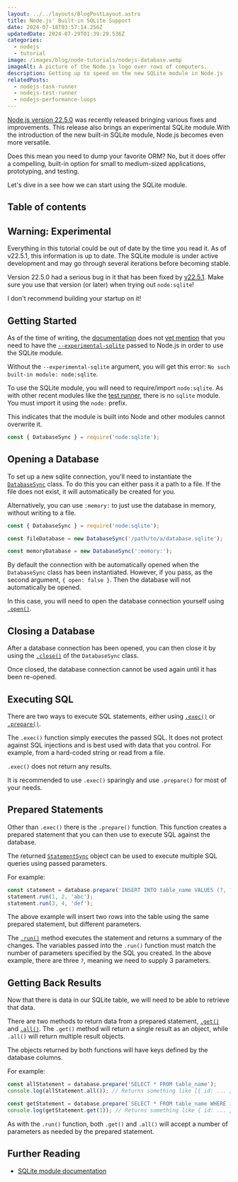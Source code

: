 ```yaml
---
layout: ../../layouts/BlogPostLayout.astro
title: Node.js' Built-in SQLite Support
date: 2024-07-18T03:57:14.256Z
updatedDate: 2024-07-29T01:39:29.536Z
categories:
  - nodejs
  - tutorial
image: /images/blog/node-tutorials/nodejs-database.webp
imageAlt: A picture of the Node.js logo over rows of computers.
description: Getting up to speed on the new SQLite module in Node.js
relatedPosts:
  - nodejs-task-runner
  - nodejs-test-runner
  - nodejs-performance-loops
---
```


[Node.js version 22.5.0](https://nodejs.org/en/blog/release/v22.5.0) was recently
released bringing various fixes and improvements. This release also brings an
experimental SQLite module.With the introduction of the new built-in SQLite module,
Node.js becomes even more versatile.

Does this mean you need to dump your favorite ORM? No, but it does offer a compelling,
built-in option for small to medium-sized applications, prototyping, and testing.

Let's dive in a see how we can start using the SQLite module.

## Table of contents

## Warning: Experimental

<NewsletterForm />

Everything in this tutorial could be out of date by the time you read it. As of
v22.5.1, this information is up to date. The SQLite module is under active development
and may go through several iterations before becoming stable.

Version 22.5.0 had a serious bug in it that has been fixed by [v22.5.1](https://nodejs.org/en/blog/release/v22.5.1).
Make sure you use that version (or later) when trying out `node:sqlite`!

I don't recommend building your startup on it!

## Getting Started

As of the time of writing, the [documentation](https://nodejs.org/docs/latest/api/sqlite.html)
does not [yet mention](https://github.com/nodejs/node/issues/53906)
that you need to have the [`--experimental-sqlite`](https://nodejs.org/docs/latest/api/cli.html#--experimental-sqlite)
passed to Node.js in order to use the SQLite module.

Without the `--experimental-sqlite` argument, you will get this error: `No such built-in module: node:sqlite`.

To use the SQLite module, you will need to require/import `node:sqlite`.
As with other recent modules like the [test runner](/blog/nodejs-test-runner/),
there is no `sqlite` module. You must import it using the `node:` prefix.

This indicates that the module is built into Node and other modules cannot
overwrite it.

```javascript
const { DatabaseSync } = require('node:sqlite');
```

## Opening a Database

To set up a new sqlite connection, you'll need to instantiate the [`DatabaseSync`](https://nodejs.org/docs/latest/api/sqlite.html#class-databasesync)
class. To do this you can either pass it a path to a file. If the file does not
exist, it will automatically be created for you.

Alternatively, you can use `:memory:` to just use the database in memory, without
writing to a file.

```javascript
const { DatabaseSync } = require('node:sqlite');

const fileDatabase = new DatabaseSync('/path/to/a/database.sqlite');

const memoryDatabase = new DatabaseSync(':memory:');
```

By default the connection with be automatically opened when the `DatabaseSync`
class has been instantiated. However, if you pass, as the second argument, `{ open: false }`.
Then the database will not automatically be opened.

In this case, you will need to open the database connection yourself using [`.open()`](https://nodejs.org/docs/latest/api/sqlite.html#databaseopen).

## Closing a Database

After a database connection has been opened, you can then close it by using the
[`.close()`](https://nodejs.org/docs/latest/api/sqlite.html#databaseclose) of
the `DatabaseSync` class.

Once closed, the database connection cannot be used again until it has been re-opened.

## Executing SQL

There are two ways to execute SQL statements, either using [`.exec()`](https://nodejs.org/docs/latest/api/sqlite.html#databaseclose)
or [`.prepare()`](https://nodejs.org/docs/latest/api/sqlite.html#databasepreparesql).

The `.exec()` function simply executes the passed SQL. It does not protect
against SQL injections and is best used with data that you control. For example,
from a hard-coded string or read from a file.

`.exec()` does not return any results.

It is recommended to use `.exec()` sparingly and use `.prepare()` for most of your needs.

## Prepared Statements

Other than `.exec()` there is the `.prepare()` function. This function creates a
prepared statement that you can then use to execute SQL against the database.

The returned [`StatementSync`](https://nodejs.org/docs/latest/api/sqlite.html#class-statementsync)
object can be used to execute multiple SQL queries using passed parameters.

For example:

```javascript
const statement = database.prepare('INSERT INTO table_name VALUES (?, ?, ?)');
statement.run(1, 2, 'abc');
statement.run(3, 4, 'def');
```

The above example will insert two rows into the table using the same prepared statement,
but different parameters.

The [`.run()`](https://nodejs.org/docs/latest/api/sqlite.html#statementrunnamedparameters-anonymousparameters)
method executes the statement and returns a summary of the changes. The variables
passed into the `.run()` function must match the number of parameters specified
by the SQL you created. In the above example, there are three `?`, meaning we need
to supply 3 parameters.

## Getting Back Results

Now that there is data in our SQLite table, we will need to be able to retrieve that
data.

There are two methods to return data from a prepared statement, [`.get()`](https://nodejs.org/docs/latest/api/sqlite.html#statementgetnamedparameters-anonymousparameters)
and [`.all()`](https://nodejs.org/docs/latest/api/sqlite.html#statementallnamedparameters-anonymousparameters).
The `.get()` method will return a single result as an object, while `.all()`
will return multiple result objects.

The objects returned by both functions will have keys defined by the database columns.

For example:

```javascript
const allStatement = database.prepare('SELECT * FROM table_name');
console.log(allStatement.all()); // Returns something like [{ id: ... }, { id: ... }]

const getStatement = database.prepare(`SELECT * FROM table_name WHERE id=?`);
console.log(getStatement.get(1)); // Returns something like { id: ... }
```

As with the `.run()` function, both `.get()` and `.all()` will accept a number
of parameters as needed by the prepared statement.

## Further Reading

- [SQLite module documentation](https://nodejs.org/docs/latest/api/sqlite.html)
